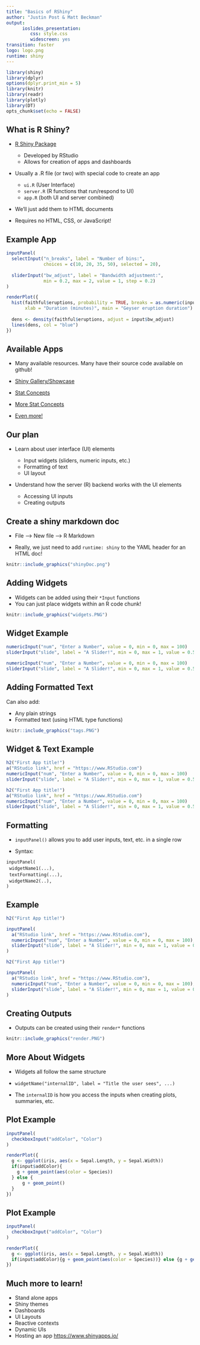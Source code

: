 ```yaml
---
title: "Basics of RShiny"
author: "Justin Post & Matt Beckman"
output:       
      ioslides_presentation:
         css: style.css
         widescreen: yes
transition: faster
logo: logo.png
runtime: shiny
---
```




```r
library(shiny)
library(dplyr)
options(dplyr.print_min = 5)
library(knitr)
library(readr)
library(plotly)
library(DT)
opts_chunk$set(echo = FALSE)
```


## What is R Shiny?  

- [R Shiny Package](http://shiny.rstudio.com/)  

    + Developed by RStudio  
    + Allows for creation of apps and dashboards  
  
- Usually a .R file (or two) with special code to create an app  
  
    + `ui.R` (User Interface)  
    + `server.R` (R functions that run/respond to UI)
    + `app.R` (both UI and server combined)  
    
- We'll just add them to HTML documents  

- Requires no HTML, CSS, or JavaScript!

  
## Example App
```r
inputPanel(
  selectInput("n_breaks", label = "Number of bins:",
              choices = c(10, 20, 35, 50), selected = 20),
  
  sliderInput("bw_adjust", label = "Bandwidth adjustment:",
              min = 0.2, max = 2, value = 1, step = 0.2)
)

renderPlot({
  hist(faithful$eruptions, probability = TRUE, breaks = as.numeric(input$n_breaks),
       xlab = "Duration (minutes)", main = "Geyser eruption duration")
  
  dens <- density(faithful$eruptions, adjust = input$bw_adjust)
  lines(dens, col = "blue")
})
```


## Available Apps  

- Many available resources.  Many have their source code available on github!  
  
- [Shiny Gallery/Showcase](https://shiny.rstudio.com/gallery/)
  
- [Stat Concepts](https://github.com/gastonstat/shiny-introstats/)  

- [More Stat Concepts](https://www.researchgate.net/publication/298786680_Web_Application_Teaching_Tools_for_Statistics_Using_R_and_Shiny)  

- [Even more!](http://www.statistics.calpoly.edu/shiny)


## Our plan

- Learn about user interface (UI) elements  

    + Input widgets (sliders, numeric inputs, etc.)
    + Formatting of text
    + UI layout

- Understand how the server (R) backend works with the UI elements  

    + Accessing UI inputs
    + Creating outputs


## Create a shiny markdown doc

- File --> New file --> R Markdown  

- Really, we just need to add `runtime: shiny` to the YAML header for an HTML doc!  

```r
knitr::include_graphics("shinyDoc.png")
```

## Adding Widgets  

  - Widgets can be added using their `*Input` functions  
  - You can just place widgets within an R code chunk!  

```r
knitr::include_graphics("widgets.PNG")
```
  

## Widget Example  

```r
numericInput("num", "Enter a Number", value = 0, min = 0, max = 100)
sliderInput("slide", label = "A Slider!", min = 0, max = 1, value = 0.5, step = 0.05)
```

```r
numericInput("num", "Enter a Number", value = 0, min = 0, max = 100)
sliderInput("slide", label = "A Slider!", min = 0, max = 1, value = 0.5, step = 0.05)
```


## Adding Formatted Text  

Can also add:  

- Any plain strings  
- Formatted text (using HTML type functions)  
```r
knitr::include_graphics("tags.PNG")
```

## Widget & Text Example  

```r
h2("First App title!")
a("RStudio link", href = "https://www.RStudio.com")
numericInput("num", "Enter a Number", value = 0, min = 0, max = 100)
sliderInput("slide", label = "A Slider!", min = 0, max = 1, value = 0.5, step = 0.05)
```

```r
h2("First App title!")
a("RStudio link", href = "https://www.RStudio.com")
numericInput("num", "Enter a Number", value = 0, min = 0, max = 100)
sliderInput("slide", label = "A Slider!", min = 0, max = 1, value = 0.5, step = 0.05)
```

  
## Formatting  

- `inputPanel()` allows you to add user inputs, text, etc. in a single row  

- Syntax:

`inputPanel(`  
&nbsp;&nbsp;`widgetName1(...),`  
&nbsp;&nbsp;`textFormatting(...),`  
&nbsp;&nbsp;`widgetName2(..),`  
`)`

## Example

```r
h2("First App title!")

inputPanel(
  a("RStudio link", href = "https://www.RStudio.com"),
  numericInput("num", "Enter a Number", value = 0, min = 0, max = 100),
  sliderInput("slide", label = "A Slider!", min = 0, max = 1, value = 0.5, step = 0.05)
)
```

```r
h2("First App title!")

inputPanel(
  a("RStudio link", href = "https://www.RStudio.com"),
  numericInput("num", "Enter a Number", value = 0, min = 0, max = 100),
  sliderInput("slide", label = "A Slider!", min = 0, max = 1, value = 0.5, step = 0.05)
)
```


## Creating Outputs

- Outputs can be created using their `render*` functions  

```r
knitr::include_graphics("render.PNG")
```



## More About Widgets

- Widgets all follow the same structure

- `widgetName("internalID", label = "Title the user sees", ...)`

- The `internalID` is how you access the inputs when creating plots, summaries, etc.  


## Plot Example

```r
inputPanel(
  checkboxInput("addColor", "Color")
)

renderPlot({
  g <- ggplot(iris, aes(x = Sepal.Length, y = Sepal.Width)) 
  if(input$addColor){
    g + geom_point(aes(color = Species))
  } else {
      g + geom_point()
  }
})
```

## Plot Example 

```r
inputPanel(
  checkboxInput("addColor", "Color")
)

renderPlot({
  g <- ggplot(iris, aes(x = Sepal.Length, y = Sepal.Width)) 
  if(input$addColor){g + geom_point(aes(color = Species))} else {g + geom_point()}
})
```

## Much more to learn!

- Stand alone apps  
- Shiny themes
- Dashboards
- UI Layouts  
- Reactive contexts  
- Dynamic UIs
- Hosting an app [https://www.shinyapps.io/](shinyapps.io)


